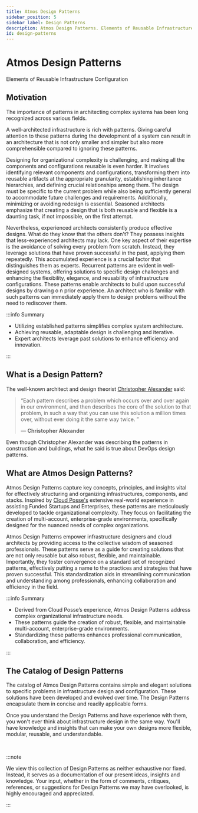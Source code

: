 ```yaml
---
title: Atmos Design Patterns
sidebar_position: 5
sidebar_label: Design Patterns
description: Atmos Design Patterns. Elements of Reusable Infrastructure Configuration
id: design-patterns
---
```




# Atmos Design Patterns

Elements of Reusable Infrastructure Configuration

## Motivation

The importance of patterns in architecting complex systems has been long recognized across various fields.

A well-architected infrastructure is rich with patterns. Giving careful attention to these patterns during the development of a system can result in
an architecture that is not only smaller and simpler but also more comprehensible compared to ignoring these patterns.

Designing for organizational complexity is challenging, and making all the components and configurations reusable is even harder.
It involves identifying relevant components and configurations, transforming them into reusable artifacts at the appropriate granularity,
establishing inheritance hierarchies, and defining crucial relationships among them. The design must be specific to the current problem while also
being sufficiently general to accommodate future challenges and requirements. Additionally, minimizing or avoiding redesign is essential. Seasoned
architects emphasize that creating a design that is both reusable and flexible is a daunting task, if not impossible, on the first attempt.

Nevertheless, experienced architects consistently produce effective designs.
What do they know that the others don't?
They possess insights that less-experienced architects may lack. One key aspect of their expertise is the avoidance of solving every problem from
scratch. Instead, they leverage solutions that have proven successful in the past, applying them repeatedly. This accumulated experience is a crucial
factor that distinguishes them as experts. Recurrent patterns are evident in well-designed systems, offering solutions to specific design challenges
and enhancing the flexibility, elegance, and reusability of infrastructure configurations. These patterns enable architects to build upon successful
designs by drawing o    n prior experience. An architect who is familiar with such patterns can immediately apply them to design problems without the need
to rediscover them.

:::info Summary

- Utilizing established patterns simplifies complex system architecture.
- Achieving reusable, adaptable design is challenging and iterative.
- Expert architects leverage past solutions to enhance efficiency and innovation.

:::

## What is a Design Pattern?

The well-known architect and design theorist [Christopher Alexander](https://en.wikipedia.org/wiki/Christopher_Alexander) said: 

> <q>Each pattern describes a problem which occurs over and over again in our environment, and then describes the core of the solution 
> to that problem, in such a way that you can use this solution a million times over, without ever doing it the same way twice. <p class="author">— **Christopher Alexander**</p></q>


Even though Christopher Alexander was describing the patterns in construction and buildings, what he said is true about DevOps design patterns.

## What are Atmos Design Patterns?

Atmos Design Patterns capture key concepts, principles, and insights vital for effectively structuring and organizing infrastructures,
components, and stacks. Inspired by [Cloud Posse's](https://cloudposse.com) extensive real-world experience in assisting
Funded Startups and Enterprises, these patterns are meticulously developed to tackle organizational complexity. They focus on facilitating
the creation of multi-account, enterprise-grade environments, specifically designed for the nuanced needs of complex organizations.

Atmos Design Patterns empower infrastructure designers and cloud architects by providing access to the collective wisdom of seasoned professionals. 
These patterns serve as a guide for creating solutions that are not only reusable but also robust, flexible, and maintainable. Importantly, 
they foster convergence on a standard set of recognized patterns, effectively putting a name to the practices and strategies that have proven 
successful. This standardization aids in streamlining communication and understanding among professionals, enhancing collaboration and efficiency 
in the field.

:::info Summary

- Derived from Cloud Posse’s experience, Atmos Design Patterns address complex organizational infrastructure needs.
- These patterns guide the creation of robust, flexible, and maintainable multi-account, enterprise-grade environments.
- Standardizing these patterns enhances professional communication, collaboration, and efficiency.

:::

## The Catalog of Design Patterns

The catalog of Atmos Design Patterns contains simple and elegant solutions to specific problems in infrastructure design and
configuration. These solutions have been developed and evolved over time. The Design Patterns encapsulate them in concise and readily applicable
forms.

Once you understand the Design Patterns and have experience with them, you won't ever think about infrastructure design in the same way.
You'll have knowledge and insights that can make your own designs more flexible, modular, reusable, and understandable.

<br/>

:::note

We view this collection of Design Patterns as neither exhaustive nor fixed. Instead, it serves as a documentation of our present ideas, insights and
knowledge. Your input, whether in the form of comments, critiques, references, or suggestions for Design Patterns we may have overlooked, is highly
encouraged and appreciated.

:::

<br/>
<br/>

<DocCardList/>
